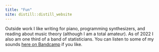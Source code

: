 ```yaml
---
title: "Fun"
site: distill::distill_website
---
```


Outside work I like writing for piano, programming synthesizers, and reading about music theory (although I am a total amateur). As of 2022 I also am one third of a band of statisticians. You can listen to some of my sounds [here on Bandcamp](https://tbarry1.bandcamp.com/music) if you like.